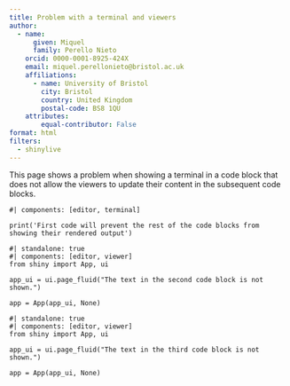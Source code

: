 ```yaml
---
title: Problem with a terminal and viewers
author: 
  - name:
      given: Miquel
      family: Perello Nieto
    orcid: 0000-0001-8925-424X
    email: miquel.perellonieto@bristol.ac.uk
    affiliations:
      - name: University of Bristol
        city: Bristol
        country: United Kingdom
        postal-code: BS8 1QU
    attributes:
        equal-contributor: False
format: html
filters:
  - shinylive
---
```


This page shows a problem when showing a terminal in a code block that does not
allow the viewers to update their content in the subsequent code blocks.

```shinylive-python
#| components: [editor, terminal]

print('First code will prevent the rest of the code blocks from showing their rendered output')
```

```shinylive-python
#| standalone: true
#| components: [editor, viewer]
from shiny import App, ui

app_ui = ui.page_fluid("The text in the second code block is not shown.")

app = App(app_ui, None)
```

```shinylive-python
#| standalone: true
#| components: [editor, viewer]
from shiny import App, ui

app_ui = ui.page_fluid("The text in the third code block is not shown.")

app = App(app_ui, None)
```
